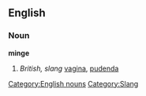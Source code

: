 ==English==
===Noun===
[[Category:English nouns]]
'''minge'''
# ''British, slang'' [[vagina]], [[pudenda]]
[[Category:Slang]]